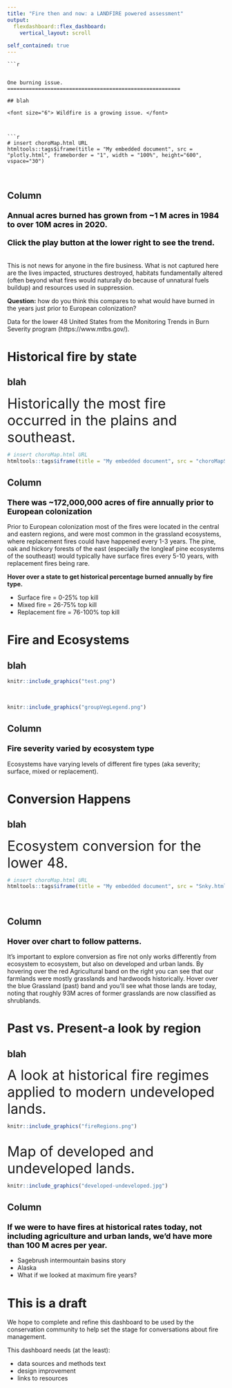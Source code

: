 ```yaml
---
title: "Fire then and now: a LANDFIRE powered assessment"
output: 
  flexdashboard::flex_dashboard:
    vertical_layout: scroll
    
self_contained: true
---
```


<style type="text/css"> .sidebar { overflow: auto; } </style>

    
    ```r

```

One burning issue.
========================================================

## blah

<font size="6"> Wildfire is a growing issue. </font>



```r
# insert choroMap.html URL
htmltools::tags$iframe(title = "My embedded document", src = "plotly.html", frameborder = "1", width = "100%", height="600", vspace="30")

```
<br>



Column {.sidebar}
-----------------------------------------------------------------------

### <b><font  size="4em" color="#000000">Annual acres burned has grown from ~1 M acres in 1984 to over 10M acres in 2020. <br> <br> Click the play button at the lower right to see the trend.</font></b>

<br>
This is not news for anyone in the fire business.  What is not captured here are the lives impacted, structures destroyed, habitats fundamentally altered (often beyond what fires would naturally do because of unnatural fuels buildup) and resources used in suppression.

**Question:** how do you think this compares to what would have burned in the years just prior to European colonization?

Data for the lower 48 United States from the Monitoring Trends in Burn Severity program (https://www.mtbs.gov/).  




Historical fire by state
========================================================
## blah


<font size="6"> Historically the most fire occurred in the plains and southeast. </font>

```r
# insert choroMap.html URL
htmltools::tags$iframe(title = "My embedded document", src = "choroMapSimple.html", frameborder = "1", width = "90%", height="700", vspace="30")

```


Column {.sidebar}
-----------------------------------------------------------------------

### <b><font  size="4em" color="#000000">There was ~172,000,000 acres of fire annually prior to European colonization</font></b>   

Prior to European colonization most of the fires were located in the central and eastern regions, and were most common in the grassland ecosystems, where replacement fires could have happened every 1-3 years.  The pine, oak and hickory forests of the east (especially the longleaf pine ecosystems of the southeast) would typically have surface fires every 5-10 years, with replacement fires being rare. 

**Hover over a state to get historical percentage burned annually by fire type.**

* Surface fire = 0-25% top kill
* Mixed fire = 26-75% top kill
* Replacement fire = 76-100% top kill

Fire and Ecosystems
=========================================================
## blah



```r
knitr::include_graphics("test.png") 
```

<br>

```r
knitr::include_graphics("groupVegLegend.png") 
```




Column {.sidebar}
-----------------------------------------------------------------------

### <b><font  size="4em" color="#000000">Fire severity varied by ecosystem type</font></b>   
Ecosystems have varying levels of different fire types (aka severity; surface, mixed or replacement).  

Conversion Happens
========================================================
## blah
<font size="6"> Ecosystem conversion for the lower 48.  </font>


```r
# insert choroMap.html URL
htmltools::tags$iframe(title = "My embedded document", src = "Snky.html", frameborder = "1", width = "100%", height="600", vspace="30")

```
<br>


Column {.sidebar}
-----------------------------------------------------------------------

### <b><font  size="4em" color="#000000">Hover over chart to follow patterns.</font></b>   
It's important to explore conversion as fire not only works differently from ecosystem to ecosystem, but also on developed and urban lands.  By hovering over the red Agricultural band on the right you can see that our farmlands were mostly grasslands and hardwoods historically.  Hover over the blue Grassland (past) band and you'll see what those lands are today, noting that roughly 93M acres of former grasslands are now classified as shrublands.


Past vs. Present-a look by region
========================================================
## blah
<font size="6"> A look at historical fire regimes applied to modern undeveloped lands.  </font>

```r
knitr::include_graphics("fireRegions.png") 
```
 <br>
 <font size="6"> Map of developed and undeveloped lands.   </font>
<br>


```r
knitr::include_graphics("developed-undeveloped.jpg") 
```

Column {.sidebar}
-----------------------------------------------------------------------

### <b><font  size="4em" color="#000000">If we were to have fires at historical rates today, not including agriculture and urban lands, we'd have more than 100 M acres per year.</font></b>   

* Sagebrush intermountain basins story
* Alaska
* What if we looked at maximum fire years?




This is a draft
=================================================================

We hope to complete and refine this dashboard to be used by the conservation community to help set the stage for conversations about fire management.  

This dashboard needs (at the least):

* data sources and methods text
* design improvement
* links to resources

